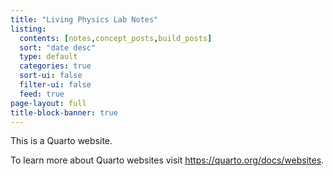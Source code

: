 ```yaml
---
title: "Living Physics Lab Notes"
listing:
  contents: [notes,concept_posts,build_posts]
  sort: "date desc"
  type: default
  categories: true
  sort-ui: false
  filter-ui: false
  feed: true
page-layout: full
title-block-banner: true
---
```


This is a Quarto website.

To learn more about Quarto websites visit <https://quarto.org/docs/websites>.

